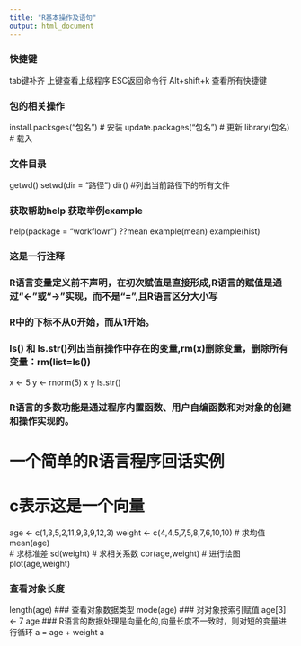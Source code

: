 ```yaml
---
title: "R基本操作及语句"
output: html_document
---
```

### 快捷键
tab键补齐  上键查看上级程序  ESC返回命令行  Alt+shift+k 查看所有快捷键


### 包的相关操作
install.packsges("包名") # 安装
update.packages("包名")  # 更新
library(包名)            # 载入


### 文件目录
getwd()
setwd(dir = "路径")
dir() #列出当前路径下的所有文件


### 获取帮助help 获取举例example
help(package = "workflowr")
??mean
example(mean)
example(hist)


### 这是一行注释
### R语言变量定义前不声明，在初次赋值是直接形成,R语言的赋值是通过“<-”或“->”实现，而不是“=”,且R语言区分大小写
### R中的下标不从0开始，而从1开始。
### ls() 和 ls.str()列出当前操作中存在的变量,rm(x)删除变量，删除所有变量：rm(list=ls())
x <- 5
y <- rnorm(5)
x
y
ls.str()


### R语言的多数功能是通过程序内置函数、用户自编函数和对对象的创建和操作实现的。
# 一个简单的R语言程序回话实例
# c表示这是一个向量
age <- c(1,3,5,2,11,9,3,9,12,3)
weight <- c(4,4,5,7,5,8,7,6,10,10)
# 求均值
mean(age)  
# 求标准差
sd(weight) 
# 求相关系数
cor(age,weight)
# 进行绘图
plot(age,weight)


### 查看对象长度
length(age)
### 查看对象数据类型
mode(age)
### 对对象按索引赋值
age[3] <- 7
age
### R语言的数据处理是向量化的,向量长度不一致时，则对短的变量进行循环
a = age + weight
a



